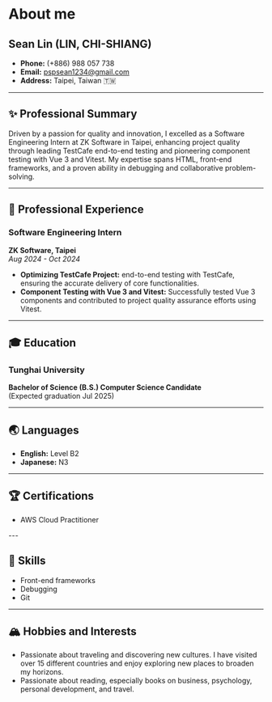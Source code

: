 
# About me
## Sean Lin (LIN, CHI-SHIANG)

- **Phone:** (+886) 988 057 738
- **Email:** pspsean1234@gmail.com
- **Address:** Taipei, Taiwan 🇹🇼

---

## ✨ Professional Summary
Driven by a passion for quality and innovation, I excelled as a Software Engineering Intern at ZK Software in Taipei, enhancing project quality through leading TestCafe end-to-end testing and pioneering component testing with Vue 3 and Vitest. My expertise spans HTML, front-end frameworks, and a proven ability in debugging and collaborative problem-solving.

---

## 🚀 Professional Experience

### Software Engineering Intern
**ZK Software, Taipei**  
_Aug 2024 - Oct 2024_
- **Optimizing TestCafe Project:** end-to-end testing with TestCafe, ensuring the accurate delivery of core functionalities.
- **Component Testing with Vue 3 and Vitest:** Successfully tested Vue 3 components and contributed to project quality assurance efforts using Vitest.

---

## 🎓 Education

### Tunghai University
**Bachelor of Science (B.S.) Computer Science Candidate**  
(Expected graduation Jul 2025)

---

## 🌏 Languages
- **English:** Level B2
- **Japanese:** N3

---

## 🏆 Certifications
- AWS Cloud Practitioner 
<CredlyBadge />
---

## 🔬 Skills
- Front-end frameworks
- Debugging
- Git

---

## 🏔️ Hobbies and Interests
- Passionate about traveling and discovering new cultures. I have visited over 15 different countries and enjoy exploring new places to broaden my horizons.
- Passionate about reading, especially books on business, psychology, personal development, and travel.

